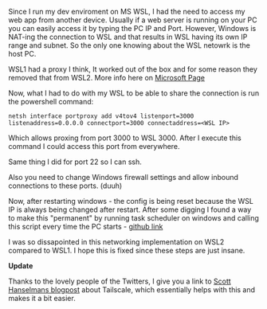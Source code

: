  
Since I run my dev enviroment on MS WSL, I had the need to access my web app from another device. Usually if a web server is running on your PC you can easily access it by typing the PC IP and Port. However, Windows is NAT-ing the connection to WSL and that results in WSL having its own IP range and subnet. So the only one knowing about the WSL netowrk is the host PC. 
 
WSL1 had a proxy I think, It worked out of the box and for some reason they removed that from WSL2. More info here on [Microsoft Page](https://docs.microsoft.com/en-us/windows/wsl/compare-versions#accessing-a-wsl-2-distribution-from-your-local-area-network-lan)
 
Now, what I had to do with my WSL to be able to share the connection is run the powershell command:


```netsh interface portproxy add v4tov4 listenport=3000 listenaddress=0.0.0.0 connectport=3000 connectaddress=<WSL IP>```


Which allows proxing from port 3000 to WSL 3000. After I execute this command I could access this port from everywhere. 

Same thing I did for port 22 so I can ssh. 
 
Also you need to change Windows firewall settings and allow inbound connections to these ports. (duuh)
 
Now, after restarting windows - the config is being reset because the WSL IP is always being changed after restart. After some digging I found a way to make this "permanent" by running task scheduler on windows and calling this script every time the PC starts - [github link](https://github.com/microsoft/WSL/issues/4150#issuecomment-504209723)
 
I was so dissapointed in this networking implementation on WSL2 compared to WSL1. I hope this is fixed since these steps are just insane.


**Update** 

Thanks to the lovely people of the Twitters, I give you a link to [Scott Hanselmans blogpost](https://www.hanselman.com/blog/page/1) about Tailscale, which essentially helps with this and makes it a bit easier. 
